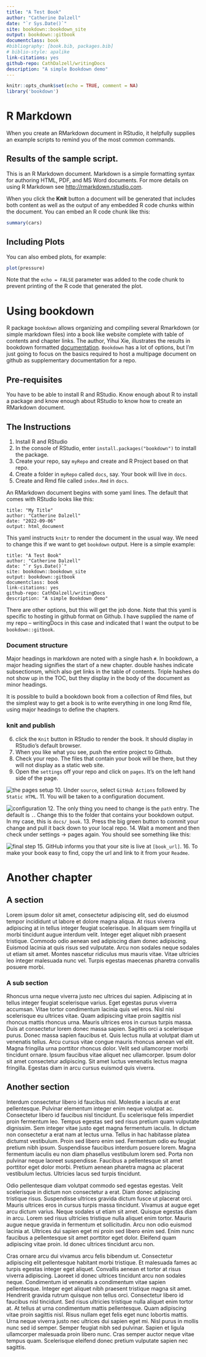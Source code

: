 ```yaml
---
title: "A Test Book"
author: "Catherine Dalzell"
date: "`r Sys.Date()`"
site: bookdown::bookdown_site
output: bookdown::gitbook
documentclass: book
#bibliography: [book.bib, packages.bib]
# biblio-style: apalike
link-citations: yes
github-repo: CathDalzell/writingDocs
description: "A simple Bookdown demo"
---
```


```r
knitr::opts_chunk$set(echo = TRUE, comment = NA)
library('bookdown')
```

# R Markdown

When you create an RMarkdown document in RStudio, it helpfully supplies an example scripts to remind you of the most common commands.

## Results of the sample script.

This is an R Markdown document. Markdown is a simple formatting syntax for authoring HTML, PDF, and MS Word documents. For more details on using R Markdown see <http://rmarkdown.rstudio.com>.

When you click the **Knit** button a document will be generated that includes both content as well as the output of any embedded R code chunks within the document. You can embed an R code chunk like this:

```r
summary(cars)
```

## Including Plots

You can also embed plots, for example:

```r
plot(pressure)
```

Note that the `echo = FALSE` parameter was added to the code chunk to prevent printing of the R code that generated the plot.




# Using bookdown

R package `bookdown` allows organizing and compiling several Rmarkdown (or simple markdown files) into a book like website complete with table of contents and chapter links. The author, Yihui Xie, illustrates the results in bookdown formatted [documentation](https://bookdown.org/yihui/bookdown/). `Bookdown` has a lot of options, but I'm just going to focus on the basics required to host a multipage document on github as supplementary documentation for a repo. 

## Pre-requisites

You have to be able to install R and RStudio. Know enough about R to install a package and know enough about RStudio to know how to create an RMarkdown document.

## The Instructions

1. Install R and RStudio
2. In the console of RStudio, enter `install.packages("bookdown")` to install the package.
3. Create your repo, say `myRepo` and create and R Project based on that repo.
4. Create a folder in `myRepo` called `docs`, say. Your book will live in `docs`.
5. Create and Rmd file called `index.Rmd` in `docs`.

An RMarkdown document begins with some yaml lines. The default that comes with RStudio looks like this:

```
title: "My Title"
author: "Catherine Dalzell"
date: "2022-09-06"
output: html_document
```

This yaml instructs `knitr` to render the document in the usual way. We need to change this if we want to get `bookdown` output. Here is a simple example:

```
title: "A Test Book"
author: "Catherine Dalzell"
date: "`r Sys.Date()`"
site: bookdown::bookdown_site
output: bookdown::gitbook
documentclass: book
link-citations: yes
github-repo: CathDalzell/writingDocs
description: "A simple Bookdown demo"
```

There are other options, but this will get the job done. Note that this yaml is specific to hosting in github format on Github. I have supplied the name of my repo -- writingDocs in this case and indicated that I want the output to be `bookdown::gitbook`. 

### Document structure

Major headings in markdown are noted with a single hash `#`. In bookdown, a major heading signifies the start of a new chapter. double hashes indicate subsectionsm, which also get links in the table of contents. Triple hashes do not show up in the TOC, but they display in the body of the document as minor headings. 

It is possible to build a bookdown book from a collection of Rmd files, but the simplest way to get a book is to write everything in one long Rmd file, using major headings to define the chapters.

### knit and publish

6. click the `Knit` button in RStudio to render the book. It should display in RStudio's default browser. 
7. When you like what you see, push the entire project to Github. 
8. Check your repo. The files that contain your book will be there, but they will not display as a static web site.
9. Open the `settings` off your repo and click on `pages`. It's on the left hand side of the page.

![the pages setup](step1.png)
10. Under `source`, select `GitHub Actions` followed by `Static HTML`.
11. You will be taken to a configuration document.

![configuration](pages.png)
12. The only thing you need to change is the `path` entry. The default is `.`. Change this to the folder that contains your bookdown output. In my case, this is `docs/_book`.
13. Press the big green button to commit your change and pull it back down to your local repo.
14. Wait a moment and then check under settings -> pages again. You should see something like this:

![final step](step2.png)
15. GitHub informs you that your site is live at `[book_url]`.
16. To make your book easy to find, copy the url and link to it from your `Readme`. 

# Another chapter

## A section

Lorem ipsum dolor sit amet, consectetur adipiscing elit, sed do eiusmod tempor incididunt ut labore et dolore magna aliqua. At risus viverra adipiscing at in tellus integer feugiat scelerisque. In aliquam sem fringilla ut morbi tincidunt augue interdum velit. Integer eget aliquet nibh praesent tristique. Commodo odio aenean sed adipiscing diam donec adipiscing. Euismod lacinia at quis risus sed vulputate. Arcu non sodales neque sodales ut etiam sit amet. Montes nascetur ridiculus mus mauris vitae. Vitae ultricies leo integer malesuada nunc vel. Turpis egestas maecenas pharetra convallis posuere morbi.

### A sub section

Rhoncus urna neque viverra justo nec ultrices dui sapien. Adipiscing at in tellus integer feugiat scelerisque varius. Eget egestas purus viverra accumsan. Vitae tortor condimentum lacinia quis vel eros. Nisl nisi scelerisque eu ultrices vitae. Quam adipiscing vitae proin sagittis nisl rhoncus mattis rhoncus urna. Mauris ultrices eros in cursus turpis massa. Duis at consectetur lorem donec massa sapien. Sagittis orci a scelerisque purus. Donec massa sapien faucibus et. Quis lectus nulla at volutpat diam ut venenatis tellus. Arcu cursus vitae congue mauris rhoncus aenean vel elit. Magna fringilla urna porttitor rhoncus dolor. Velit sed ullamcorper morbi tincidunt ornare. Ipsum faucibus vitae aliquet nec ullamcorper. Ipsum dolor sit amet consectetur adipiscing. Sit amet luctus venenatis lectus magna fringilla. Egestas diam in arcu cursus euismod quis viverra.

## Another section

Interdum consectetur libero id faucibus nisl. Molestie a iaculis at erat pellentesque. Pulvinar elementum integer enim neque volutpat ac. Consectetur libero id faucibus nisl tincidunt. Eu scelerisque felis imperdiet proin fermentum leo. Tempus egestas sed sed risus pretium quam vulputate dignissim. Sem integer vitae justo eget magna fermentum iaculis. In dictum non consectetur a erat nam at lectus urna. Tellus in hac habitasse platea dictumst vestibulum. Proin sed libero enim sed. Fermentum odio eu feugiat pretium nibh ipsum. Suspendisse faucibus interdum posuere lorem. Magna fermentum iaculis eu non diam phasellus vestibulum lorem sed. Porta non pulvinar neque laoreet suspendisse. Faucibus a pellentesque sit amet porttitor eget dolor morbi. Pretium aenean pharetra magna ac placerat vestibulum lectus. Ultricies lacus sed turpis tincidunt.

Odio pellentesque diam volutpat commodo sed egestas egestas. Velit scelerisque in dictum non consectetur a erat. Diam donec adipiscing tristique risus. Suspendisse ultrices gravida dictum fusce ut placerat orci. Mauris ultrices eros in cursus turpis massa tincidunt. Vivamus at augue eget arcu dictum varius. Neque sodales ut etiam sit amet. Quisque egestas diam in arcu. Lorem sed risus ultricies tristique nulla aliquet enim tortor. Mauris augue neque gravida in fermentum et sollicitudin. Arcu non odio euismod lacinia at. Ultrices dui sapien eget mi proin sed libero enim sed. Enim nunc faucibus a pellentesque sit amet porttitor eget dolor. Eleifend quam adipiscing vitae proin. Id donec ultrices tincidunt arcu non.

Cras ornare arcu dui vivamus arcu felis bibendum ut. Consectetur adipiscing elit pellentesque habitant morbi tristique. Et malesuada fames ac turpis egestas integer eget aliquet. Convallis aenean et tortor at risus viverra adipiscing. Laoreet id donec ultrices tincidunt arcu non sodales neque. Condimentum id venenatis a condimentum vitae sapien pellentesque. Integer eget aliquet nibh praesent tristique magna sit amet. Hendrerit gravida rutrum quisque non tellus orci. Consectetur libero id faucibus nisl tincidunt. Sed risus ultricies tristique nulla aliquet enim tortor at. At tellus at urna condimentum mattis pellentesque. Quam adipiscing vitae proin sagittis nisl. Risus nullam eget felis eget nunc lobortis mattis. Urna neque viverra justo nec ultrices dui sapien eget mi. Nisl purus in mollis nunc sed id semper. Semper feugiat nibh sed pulvinar. Sapien et ligula ullamcorper malesuada proin libero nunc. Cras semper auctor neque vitae tempus quam. Scelerisque eleifend donec pretium vulputate sapien nec sagittis.




<!--chapter:end:index.Rmd-->

